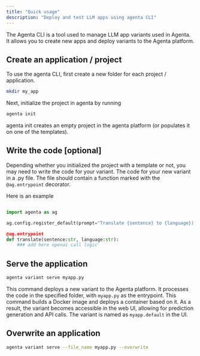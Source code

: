 ```yaml
---
title: "Quick usage"
description: "Deploy and test LLM apps using agenta CLI"
---
```



The Agenta CLI is a tool used to manage LLM app variants used in Agenta. It allows you to create new apps and deploy variants to the Agenta platform. 

## Create an application / project

To use the agenta CLI, first create a new folder for each project / application.

```bash
mkdir my_app
```

Next, initialize the project in agenta by running

```bash
agenta init
```

agenta init creates an empty project in the agenta platform (or populates it on one of the templates).

## Write the code [optional]
Depending whether you initialized the project with a template or not, you may need to write the code for your variant.
The code for your new variant in a .py file. The file should contain a function marked with the `@ag.entrypoint` decorator. 

Here is an example
```python

import agenta as ag

ag.config.register_default(prompt="Translate {sentence} to {language})

@ag.entrypoint
def translate(sentence:str, language:str):
    ### add here openai call logic
```
## Serve the application

```bash
agenta variant serve myapp.py
```

This command deploys a new variant to the Agenta platform. It processes the code in the specified folder, with `myapp.py` as the entrypoint. This command builds a Docker image and deploys a container based on it. As a result, the variant becomes accessible in the web UI, allowing for prediction generation and API calls. The variant is named as `myapp.default` in the UI.


## Overwrite an application

```bash
agenta variant serve --file_name myapp.py --overwrite
```